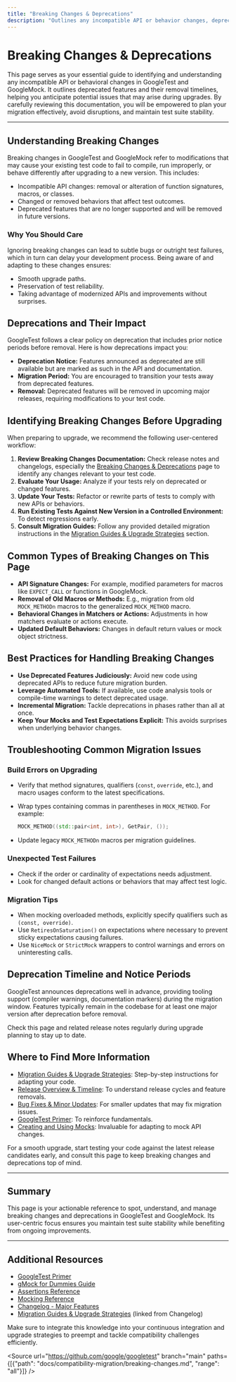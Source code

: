 ```yaml
---
title: "Breaking Changes & Deprecations"
description: "Outlines any incompatible API or behavior changes, deprecated features, and notice periods. This page provides actionable information for users to identify potential issues before and after upgrading."
---
```


# Breaking Changes & Deprecations

This page serves as your essential guide to identifying and understanding any incompatible API or behavioral changes in GoogleTest and GoogleMock. It outlines deprecated features and their removal timelines, helping you anticipate potential issues that may arise during upgrades. By carefully reviewing this documentation, you will be empowered to plan your migration effectively, avoid disruptions, and maintain test suite stability.

---

## Understanding Breaking Changes

Breaking changes in GoogleTest and GoogleMock refer to modifications that may cause your existing test code to fail to compile, run improperly, or behave differently after upgrading to a new version. This includes:

- Incompatible API changes: removal or alteration of function signatures, macros, or classes.
- Changed or removed behaviors that affect test outcomes.
- Deprecated features that are no longer supported and will be removed in future versions.

### Why You Should Care

Ignoring breaking changes can lead to subtle bugs or outright test failures, which in turn can delay your development process. Being aware of and adapting to these changes ensures:

- Smooth upgrade paths.
- Preservation of test reliability.
- Taking advantage of modernized APIs and improvements without surprises.

## Deprecations and Their Impact

GoogleTest follows a clear policy on deprecation that includes prior notice periods before removal. Here is how deprecations impact you:

- **Deprecation Notice:** Features announced as deprecated are still available but are marked as such in the API and documentation.
- **Migration Period:** You are encouraged to transition your tests away from deprecated features.
- **Removal:** Deprecated features will be removed in upcoming major releases, requiring modifications to your test code.

## Identifying Breaking Changes Before Upgrading

When preparing to upgrade, we recommend the following user-centered workflow:

1. **Review Breaking Changes Documentation:** Check release notes and changelogs, especially the [Breaking Changes & Deprecations](#) page to identify any changes relevant to your test code.
2. **Evaluate Your Usage:** Analyze if your tests rely on deprecated or changed features.
3. **Update Your Tests:** Refactor or rewrite parts of tests to comply with new APIs or behaviors.
4. **Run Existing Tests Against New Version in a Controlled Environment:** To detect regressions early.
5. **Consult Migration Guides:** Follow any provided detailed migration instructions in the [Migration Guides & Upgrade Strategies](#) section.

## Common Types of Breaking Changes on This Page

- **API Signature Changes:** For example, modified parameters for macros like `EXPECT_CALL` or functions in GoogleMock.
- **Removal of Old Macros or Methods:** E.g., migration from old `MOCK_METHODn` macros to the generalized `MOCK_METHOD` macro.
- **Behavioral Changes in Matchers or Actions:** Adjustments in how matchers evaluate or actions execute.
- **Updated Default Behaviors:** Changes in default return values or mock object strictness.

## Best Practices for Handling Breaking Changes

- **Use Deprecated Features Judiciously:** Avoid new code using deprecated APIs to reduce future migration burden.
- **Leverage Automated Tools:** If available, use code analysis tools or compile-time warnings to detect deprecated usage.
- **Incremental Migration:** Tackle deprecations in phases rather than all at once.
- **Keep Your Mocks and Test Expectations Explicit:** This avoids surprises when underlying behavior changes.

## Troubleshooting Common Migration Issues

### Build Errors on Upgrading

- Verify that method signatures, qualifiers (`const`, `override`, etc.), and macro usages conform to the latest specifications.
- Wrap types containing commas in parentheses in `MOCK_METHOD`. For example:

  ```cpp
  MOCK_METHOD((std::pair<int, int>), GetPair, ());
  ```

- Update legacy `MOCK_METHODn` macros per migration guidelines.

### Unexpected Test Failures

- Check if the order or cardinality of expectations needs adjustment.
- Look for changed default actions or behaviors that may affect test logic.

### Migration Tips

- When mocking overloaded methods, explicitly specify qualifiers such as `(const, override)`.
- Use `RetiresOnSaturation()` on expectations where necessary to prevent sticky expectations causing failures.
- Use `NiceMock` or `StrictMock` wrappers to control warnings and errors on uninteresting calls.

## Deprecation Timeline and Notice Periods

GoogleTest announces deprecations well in advance, providing tooling support (compiler warnings, documentation markers) during the migration window. Features typically remain in the codebase for at least one major version after deprecation before removal.

Check this page and related release notes regularly during upgrade planning to stay up to date.

## Where to Find More Information

- [Migration Guides & Upgrade Strategies](#): Step-by-step instructions for adapting your code.
- [Release Overview & Timeline](#): To understand release cycles and feature removals.
- [Bug Fixes & Minor Updates](#): For smaller updates that may fix migration issues.
- [GoogleTest Primer](https://google.github.io/googletest/primer.html): To reinforce fundamentals.
- [Creating and Using Mocks](../guides/gmock-mocking-patterns/creating-mocks.md): Invaluable for adapting to mock API changes.

<Tip>
For a smooth upgrade, start testing your code against the latest release candidates early, and consult this page to keep breaking changes and deprecations top of mind.
</Tip>

---

## Summary

This page is your actionable reference to spot, understand, and manage breaking changes and deprecations in GoogleTest and GoogleMock. Its user-centric focus ensures you maintain test suite stability while benefiting from ongoing improvements.

---

## Additional Resources

- [GoogleTest Primer](https://google.github.io/googletest/primer.html)
- [gMock for Dummies Guide](../guides/gmock-mocking-patterns/creating-mocks.md)
- [Assertions Reference](../api_reference/core_testing_framework/assertions_and_predicates.md)
- [Mocking Reference](../api_reference/mocking_and_matchers/creating_and_using_mocks.md)
- [Changelog - Major Features](../changelog/version-highlights/major-features.md)
- [Migration Guides & Upgrade Strategies](#) (linked from Changelog)

Make sure to integrate this knowledge into your continuous integration and upgrade strategies to preempt and tackle compatibility challenges efficiently.


<Source url="https://github.com/google/googletest" branch="main" paths={[{"path": "docs/compatibility-migration/breaking-changes.md", "range": "all"}]} />